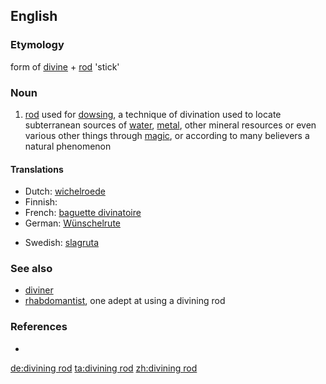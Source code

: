 {{wikipedia}}
==English==

===Etymology===
form of [[divine]] + [[rod]] 'stick'

===Noun===
{{en-noun}}

# [[rod]] used for [[dowsing]], a technique of divination used to locate subterranean sources of [[water]], [[metal]], other mineral resources or even various other things through [[magic]], or according to many believers a natural phenomenon

====Translations====
{{top}}
* Dutch: [[wichelroede]]
* Finnish: {{t-|fi|taikavarpu}}
* French: [[baguette divinatoire]] {{f}}
* German: [[Wünschelrute]]
{{mid}}
* Swedish: [[slagruta]]
{{bottom}}

===See also===
* [[diviner]]
* [[rhabdomantist]], one adept at using a divining rod

===References===
* {{R:Websters}}

[[de:divining rod]]
[[ta:divining rod]]
[[zh:divining rod]]